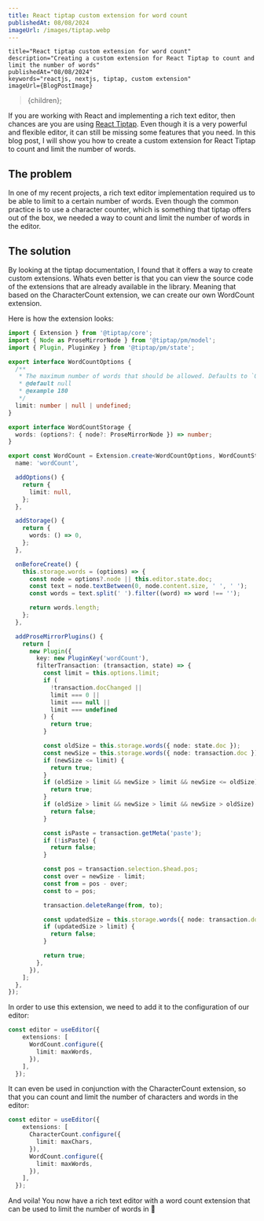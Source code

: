 ```yaml
---
title: React tiptap custom extension for word count
publishedAt: 08/08/2024
imageUrl: /images/tiptap.webp
---
```



    title="React tiptap custom extension for word count"
    description="Creating a custom extension for React Tiptap to count and limit the number of words"
    publishedAt="08/08/2024"
    keywords="reactjs, nextjs, tiptap, custom extension"
    imageUrl={BlogPostImage}
>{children}</BlogPostLayout>;

If you are working with React and implementing a rich text editor, then chances are you are using [React Tiptap](https://tiptap.dev/).
Even though it is a very powerful and flexible editor, it can still be missing some features that you need.
In this blog post, I will show you how to create a custom extension for React Tiptap to count and limit the number of words.

## The problem

In one of my recent projects, a rich text editor implementation required us to be able to limit to a certain number of words.
Even though the common practice is to use a character counter, which is something that tiptap offers out of the box, we needed a way to count and limit the number of words in the editor.

## The solution

By looking at the tiptap documentation, I found that it offers a way to create custom extensions.
Whats even better is that you can view the source code of the extensions that are already available in the library.
Meaning that based on the CharacterCount extension, we can create our own WordCount extension.

Here is how the extension looks:

```typescript
import { Extension } from '@tiptap/core';
import { Node as ProseMirrorNode } from '@tiptap/pm/model';
import { Plugin, PluginKey } from '@tiptap/pm/state';

export interface WordCountOptions {
  /**
   * The maximum number of words that should be allowed. Defaults to `0`.
   * @default null
   * @example 180
   */
  limit: number | null | undefined;
}

export interface WordCountStorage {
  words: (options?: { node?: ProseMirrorNode }) => number;
}

export const WordCount = Extension.create<WordCountOptions, WordCountStorage>({
  name: 'wordCount',

  addOptions() {
    return {
      limit: null,
    };
  },

  addStorage() {
    return {
      words: () => 0,
    };
  },

  onBeforeCreate() {
    this.storage.words = (options) => {
      const node = options?.node || this.editor.state.doc;
      const text = node.textBetween(0, node.content.size, ' ', ' ');
      const words = text.split(' ').filter((word) => word !== '');

      return words.length;
    };
  },

  addProseMirrorPlugins() {
    return [
      new Plugin({
        key: new PluginKey('wordCount'),
        filterTransaction: (transaction, state) => {
          const limit = this.options.limit;
          if (
            !transaction.docChanged ||
            limit === 0 ||
            limit === null ||
            limit === undefined
          ) {
            return true;
          }

          const oldSize = this.storage.words({ node: state.doc });
          const newSize = this.storage.words({ node: transaction.doc });
          if (newSize <= limit) {
            return true;
          }
          if (oldSize > limit && newSize > limit && newSize <= oldSize) {
            return true;
          }
          if (oldSize > limit && newSize > limit && newSize > oldSize) {
            return false;
          }

          const isPaste = transaction.getMeta('paste');
          if (!isPaste) {
            return false;
          }

          const pos = transaction.selection.$head.pos;
          const over = newSize - limit;
          const from = pos - over;
          const to = pos;

          transaction.deleteRange(from, to);

          const updatedSize = this.storage.words({ node: transaction.doc });
          if (updatedSize > limit) {
            return false;
          }

          return true;
        },
      }),
    ];
  },
});
````

In order to use this extension, we need to add it to the configuration of our editor:

```typescript
const editor = useEditor({
    extensions: [
      WordCount.configure({
        limit: maxWords,
      }),
    ],
  });
```

It can even be used in conjunction with the CharacterCount extension, so that you can count and limit the number of characters and words in the editor:

```typescript
const editor = useEditor({
    extensions: [
      CharacterCount.configure({
        limit: maxChars,
      }),
      WordCount.configure({
        limit: maxWords,
      }),
    ],
  });
```

And voila! You now have a rich text editor with a word count extension that can be used to limit the number of words in
🎉
